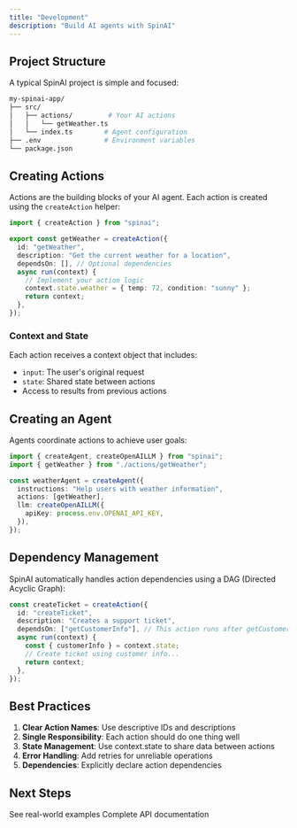 ```yaml
---
title: "Development"
description: "Build AI agents with SpinAI"
---
```


## Project Structure

A typical SpinAI project is simple and focused:

```bash
my-spinai-app/
├── src/
│   ├── actions/         # Your AI actions
│   │   └── getWeather.ts
│   └── index.ts        # Agent configuration
├── .env                # Environment variables
└── package.json
```

## Creating Actions

Actions are the building blocks of your AI agent. Each action is created using the `createAction` helper:

```typescript
import { createAction } from "spinai";

export const getWeather = createAction({
  id: "getWeather",
  description: "Get the current weather for a location",
  dependsOn: [], // Optional dependencies
  async run(context) {
    // Implement your action logic
    context.state.weather = { temp: 72, condition: "sunny" };
    return context;
  },
});
```

### Context and State

Each action receives a context object that includes:

- `input`: The user's original request
- `state`: Shared state between actions
- Access to results from previous actions

## Creating an Agent

Agents coordinate actions to achieve user goals:

```typescript
import { createAgent, createOpenAILLM } from "spinai";
import { getWeather } from "./actions/getWeather";

const weatherAgent = createAgent({
  instructions: "Help users with weather information",
  actions: [getWeather],
  llm: createOpenAILLM({
    apiKey: process.env.OPENAI_API_KEY,
  }),
});
```

## Dependency Management

SpinAI automatically handles action dependencies using a DAG (Directed Acyclic Graph):

```typescript
const createTicket = createAction({
  id: "createTicket",
  description: "Creates a support ticket",
  dependsOn: ["getCustomerInfo"], // This action runs after getCustomerInfo
  async run(context) {
    const { customerInfo } = context.state;
    // Create ticket using customer info...
    return context;
  },
});
```

## Best Practices

1. **Clear Action Names**: Use descriptive IDs and descriptions
2. **Single Responsibility**: Each action should do one thing well
3. **State Management**: Use context.state to share data between actions
4. **Error Handling**: Add retries for unreliable operations
5. **Dependencies**: Explicitly declare action dependencies

## Next Steps

<CardGroup>
  <Card title="Examples" icon="lightbulb" href="/examples">
    See real-world examples
  </Card>
  <Card title="API Reference" icon="code" href="/api-reference">
    Complete API documentation
  </Card>
</CardGroup>
